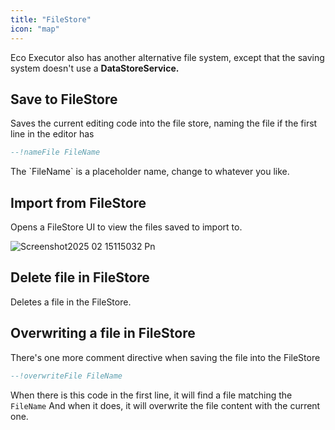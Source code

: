 ```yaml
---
title: "FileStore"
icon: "map"
---
```


Eco Executor also has another alternative file system, except that the saving system doesn't use a **DataStoreService.**

## Save to FileStore

Saves the current editing code into the file store, naming the file if the first line in the editor has

```lua
--!nameFile FileName
```

<Note>
  The `FileName` is a placeholder name, change to whatever you like.
</Note>

## Import from FileStore

Opens a FileStore UI to view the files saved to import to.

![Screenshot2025 02 15115032 Pn](/images/Screenshot2025-02-15115032.png)

## Delete file in FileStore

<Warning>
  Deletes a file in the FileStore.
</Warning>

## Overwriting a file in FileStore

There's one more comment directive when saving the file into the FileStore

```lua
--!overwriteFile FileName
```

When there is this code in the first line, it will find a file matching the `FileName` And when it does, it will overwrite the file content with the current one.